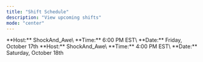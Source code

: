 ```yaml
---
title: "Shift Schedule"
description: "View upcoming shifts"
mode: "center"
---
```


<Card title="Roleplay Shift" icon="clock" horizontal href="https://discord.com/events/1345804368263385170/1427764341444444391" cta="Register for the shift">
  **Host:** ShockAnd_Awe\
  **Time:** 6:00 PM EST\
  **Date:** Friday, October 17th
</Card>

<Card title="Roleplay Shift" icon="clock" horizontal href="https://discord.com/events/1345804368263385170/1427764824355377333" cta="Register for the shift">
  **Host:** ShockAnd_Awe\
  **Time:** 4:00 PM EST\
  **Date:** Saturday, October 18th
</Card>